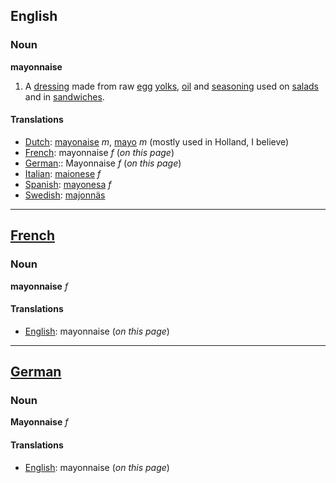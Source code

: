 ==English==
===Noun===
'''mayonnaise'''

#A [[dressing]] made from raw [[egg]] [[yolks]], [[oil]] and [[seasoning]] used on [[salad]]s and in [[sandwich]]es.

====Translations====
*[[Dutch]]: [[mayonaise]] ''m'', [[mayo]] ''m'' (mostly used in Holland, I believe)
*[[French]]: mayonnaise ''f'' (''on this page'')
*[[German]]:: Mayonnaise ''f'' (''on this page'')
*[[Italian]]: [[maionese]] ''f''
*[[Spanish]]: [[mayonesa]] ''f''
*[[Swedish]]: [[majonnäs]]

----

==[[French]]==
===Noun===
'''mayonnaise''' ''f''

====Translations====
*[[English]]: mayonnaise (''on this page'')

----

==[[German]]==
===Noun===
'''Mayonnaise''' ''f''

====Translations====
*[[English]]: mayonnaise (''on this page'')